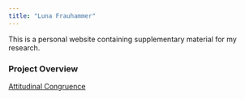 ```yaml
---
title: "Luna Frauhammer"
---
```

 
This is a personal website containing supplementary material for my research. 

### Project Overview

[Attitudinal Congruence](https://lunafrauhammer.github.io/Attitudinal-Congruence/)


